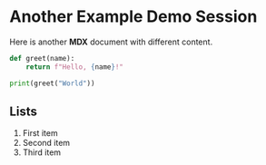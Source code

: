 # Another Example Demo Session

Here is another **MDX** document with different content.

```python
def greet(name):
    return f"Hello, {name}!"

print(greet("World"))
```

## Lists

1. First item
2. Second item
3. Third item


